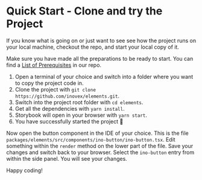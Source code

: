 
<Meta title="Docs/Contributing/Quick Start" />

# Quick Start - Clone and try the Project

If you know what is going on or just want to see see how the project runs on your local machine, checkout the repo, and start your local copy of it.

Make sure you have made all the preparations to be ready to start. You can find a [List of Prerequisites](https://github.com/inovex/elements#prerequisites) in our repo.

1. Open a terminal of your choice and switch into a folder where you want to copy the project code in.
2. Clone the project with `git clone https://github.com/inovex/elements.git`.
3. Switch into the project root folder with `cd elements`.
4. Get all the dependencies with `yarn install`.
5. Storybook will open in your browser with `yarn start`.
6. You have successfully started the project 🎉

Now open the button component in the IDE of your choice. This is the file `packages/elements/src/components/ino-button/ino-button.tsx`. Edit something within the `render` method on the lower part of the file. Save your changes and switch back to your browser. Select the `ino-button` entry from within the side panel. You will see your changes.

Happy coding!
